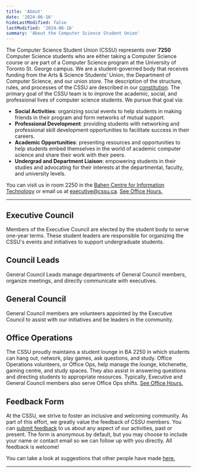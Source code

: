 ```yaml
---
title: 'About'
date: '2024-06-16'
hideLastModified: false
lastModified: '2024-06-16'
summary: 'About the Computer Science Student Union'
---
```


The Computer Science Student Union (CSSU) represents over **7250** Computer Science students who are either taking a Computer Science course or are part of a Computer Science program at the University of Toronto St. George campus. We are a student-governed body that receives funding from the Arts & Science Students’ Union, the Department of Computer Science, and our union store. The description of the structure, rules, and processes of the CSSU are described in our [constitution](/constitution.pdf). The primary goal of the CSSU team is to improve the academic, social, and professional lives of computer science students. We pursue that goal via:

-   **Social Activities**: organizing social events to help students in making friends in their program and form networks of mutual support.
-   **Professional Development**: providing students with networking and professional skill development opportunities to facilitate success in their careers.
-   **Academic Opportunities**: presenting resources and opportunities to help students embed themselves in the world of academic computer science and share their work with their peers.
-   **Undergrad and Department Liaison**: empowering students in their studies and advocating for their interests at the departmental, faculty, and university levels.

You can visit us in room 2250 in the [Bahen Centre for Information Technology](https://goo.gl/maps/16JTD3pr2KKMkCTE7) or email us at [executive@cssu.ca](mailto:executive@cssu.ca). [See Office Hours.](/ba2250)

---

## Executive Council

Members of the Executive Council are elected by the student body to serve one-year terms. These student leaders are responsible for organizing the CSSU's events and initiatives to support undergraduate students.

<CouncilSectionContainer excludedDepartments="marketing,web,firstyear">
    <ProfileContainer>
        <ProfileCard
            fullName="Cynthia Sa"
            position="President"
            github=""
            linkedin="https://www.linkedin.com/in/cynthia-sa-5776b0192/"
            imageUrl="/people/CynthiaSa.jpg"
            year={4}
            department=""
        />
        <ProfileCard
            fullName="Pratibha Thakur"
            position="Vice President"
            github="https://github.com/praticodes"
            linkedin="https://www.linkedin.com/in/thakur-pratibha"
            imageUrl="/people/PratibhaThakur.png"
            year={3}
            department=""
        />
    </ProfileContainer>
    <ProfileContainer>
        <ProfileCard
            fullName="Aviraj Newatia"
            position="Dir. Academic Events"
            github="https://github.com/projectavi"
            linkedin="https://www.linkedin.com/in/avinewatia/"
            imageUrl="/people/AvirajNewatia.jpeg"
            year={4}
            department="academic"
        />
        <ProfileCard
            fullName="Zachary Muir"
            position="Dir. Internal Relations"
            github=""
            linkedin="https://www.linkedin.com/in/zachmuir/"
            imageUrl="/people/ZacharyMuir.jpg"
            year={2}
            department="internal"
        />
        <ProfileCard
            fullName="Yanzhen Chen"
            position="Dir. External Relations"
            github="https://github.com/YheChen"
            linkedin="https://www.linkedin.com/in/yanzhenchen/"
            imageUrl="/people/YanzhenChen.jpg"
            year={2}
            department="external"
        />
        <ProfileCard
            fullName="Jason Barahan"
            position="Treasurer"
            linkedin="https://www.linkedin.com/in/JasonBarahan"
            github="https://github.com/JasonBarahan"
            imageUrl="/people/JasonBarahan.jpg"
            year={3}
            department="finance"
        />
        <ProfileCard
            fullName="Ryan Ning"
            position="Dir. Social Events"
            linkedin="https://www.linkedin.com/in/ryan-ning/"
            github="https://github.com/not-ryan-ning"
            imageUrl="/people/RyanNing.jpg"
            year={3}
            department="social"
        />
    </ProfileContainer>
</CouncilSectionContainer>

## Council Leads

General Council Leads manage departments of General Council members, organize meetings, and directly communicate with executives.

<CouncilSectionContainer excludedDepartments="academic,social,external,firstyear">
    <ProfileContainer>
        <ProfileCard
            fullName="Gabriel Thompson"
            position="Web Engineering Lead"
            linkedin="https://www.linkedin.com/in/sonofthomp/"
            github="https://github.com/sonofthomp"
            imageUrl="/people/GabrielThompson.png"
            year={2}
            department="web"
        />
        <ProfileCard
            fullName="Baris Bayazit"
            position="Web Engineering Lead"
            linkedin="https://www.linkedin.com/in/baris-bayazit/"
            github="https://github.com/bbayazit16"
            imageUrl=""
            year={2}
            department="web"
        />
        <ProfileCard
            fullName="Eren Aydin"
            position="Web Engineering Lead"
            linkedin=""
            github="https://github.com/FakeDeepLearner"
            imageUrl=""
            year={4}
            department="web"
        />
    </ProfileContainer>
    <ProfileContainer>
        <ProfileCard
            fullName="Ashley Bi"
            position="Marketing & Internal Lead"
            linkedin="https://www.linkedin.com/in/aashley-bi/"
            github=""
            imageUrl="/people/AshleyBi.jpg"
            year={2}
            department="marketing,internal"
        />
        <ProfileCard
            fullName="Marta de Carvalho Soares Dias"
            position="Marketing Lead"
            linkedin="https://www.linkedin.com/in/marta-de-carvalho/"
            github=""
            imageUrl="/people/MartaCarvalho.jpg"
            year={4}
            department="marketing"
        />
        <ProfileCard
            fullName="Zehao Peng"
            position="Office Operations Lead"
            linkedin="https://www.linkedin.com/in/harry-peng1205/"
            github="https://github.com/harrypenguin"
            imageUrl="/people/HarryPeng.jpg"
            year={2}
            department="internal"
        />
        <ProfileCard
            fullName="Ryan Junejo"
            position="Secretary Lead"
            linkedin="https://www.linkedin.com/in/ryanjunejo/"
            github="https://github.com/RyanJunejo"
            imageUrl="/people/RyanJunejo.png"
            year={3}
            department=""
        />
        <ProfileCard
            fullName="Daniel Livshits"
            position="Assistant Treasurer"
            linkedin="https://www.linkedin.com/in/daniel-livshits-018b77244"
            github="https://github.com/DanielLivshits"
            imageUrl="/people/DanielLivshits.jpg"
            year={3}
            department="finance"
        />
    </ProfileContainer>
</CouncilSectionContainer>

## General Council

General Council members are volunteers appointed by the Executive Council to assist with our initiatives and be leaders in the community.

<CouncilSectionContainer excludedDepartments="internal,finance">
    <ProfileContainer>
        <ProfileCard
            fullName="Avery Ng"
            position="Associate, Academic Committee"
            linkedin="https://www.linkedin.com/in/averyng128/"
            github=""
            imageUrl=""
            year={2}
            department="academic"
        />
        <ProfileCard
            fullName="Vishnu Nittoor"
            position="Associate, Academic Committee"
            linkedin=""
            github=""
            imageUrl="/people/VishnuNittoor.jpg"
            year={0}
            department="academic"
        />
        <ProfileCard
            fullName="Adam Petrovic"
            position="Associate, Academic Committee"
            linkedin=""
            github=""
            imageUrl=""
            year={2}
            department="academic"
        />
        <ProfileCard
            fullName="Lily Phan"
            position="Associate, Academic Committee"
            linkedin="https://www.linkedin.com/in/lilyphan48/"
            github="https://github.com/pH-li"
            imageUrl="/people/LilyPhan.jpg"
            year={2}
            department="academic"
        />
        <ProfileCard
            fullName="Andrew Kwok"
            position="Associate, Academic Committee"
            linkedin="https://www.linkedin.com/in/andrew-kwok-33a6b7184/"
            github="https://github.com/Andrew-Kwok"
            imageUrl=""
            year={3}
            department="academic"
        />
        <ProfileCard
            fullName="Alan Su"
            position="Associate, Academic Committee"
            linkedin=""
            github=""
            imageUrl=""
            year={2}
            department="academic"
        />
    </ProfileContainer>
    <ProfileContainer>
        <ProfileCard
            fullName="Alisa Iskakova"
            position="Social Events Associate"
            linkedin="https://www.linkedin.com/in/alisa-iskakova-b278022b7/"
            github="https://github.com/alisa-isk"
            imageUrl="/people/AlisaIskakova.jpg"
            year={2}
            department="social"
        />
        <ProfileCard
            fullName="Pirooz Barkoosaraei"
            position="Social Events Associate"
            linkedin="https://www.linkedin.com/in/piroozb/"
            github="https://github.com/piroozb"
            imageUrl="/people/PiroozBarkoosaraei.jpg"
            year={5}
            department="social"
        />
        <ProfileCard
            fullName="Jaiz Jeeson"
            position="Social Events Associate"
            linkedin="https://www.linkedin.com/in/jaiz-jeeson-8b388b1b2/"
            github="https://github.com/Jaiz183"
            imageUrl="/people/JaizJeeson.png"
            year={3}
            department="social"
        />
        <ProfileCard
            fullName="Angeline How"
            position="Social Committee Associate, First Year Representative"
            linkedin=""
            github=""
            imageUrl="/people/AngelineHow.jpg"
            year={1}
            department="social,firstyear"
        />
    </ProfileContainer>
    <ProfileContainer>
        <ProfileCard
            fullName="Andrew Kim"
            position="External Relations Associate"
            linkedin="https://www.linkedin.com/in/andrew-kh-kim"
            github="https://github.com/akhkim"
            imageUrl=""
            year={2}
            department="external"
        />
        <ProfileCard
            fullName="Aaliyah Pirani"
            position="External Relations Associate"
            linkedin="https://www.linkedin.com/in/aaliyah-pirani-b1887b280"
            github=""
            imageUrl="/people/AaliyahPirani.jpg"
            year={1}
            department="external"
        />
        <ProfileCard
            fullName="Dhairya Thakkar"
            position="External Relations Associate"
            linkedin="https://www.linkedin.com/in/dhairya-t/"
            github="https://github.com/dhairya-t"
            imageUrl="/people/DhairyaThakkar.jpg"
            year={2}
            department="external"
        />
        <ProfileCard
            fullName="Alina Vo"
            position="External Relations Associate"
            linkedin=""
            github=""
            imageUrl="/people/AlinaVo.jpg"
            year={2}
            department="external"
        />
    </ProfileContainer>
    <ProfileContainer>
        <ProfileCard
            fullName="Kerri Wei"
            position="Marketing Associate"
            linkedin="https://www.linkedin.com/in/kerriwei/"
            github=""
            imageUrl="/people/KerriWei.jpg"
            year={2}
            department="marketing"
        />
        <ProfileCard
            fullName="Mohit Bendale"
            position="Marketing Associate"
            linkedin="https://www.linkedin.com/in/mohit-bendale-a366b01a6"
            github="https://github.com/Mohit1298"
            imageUrl="/people/MohitBendale.jpg"
            year={2}
            department="marketing"
        />
        <ProfileCard
            fullName="Zain Mahmoud"
            position="Marketing & First-Year Representative"
            linkedin="https://www.linkedin.com/in/zainelden-mahmoud-214623326/"
            github="https://github.com/Zain-Mahmoud"
            imageUrl="/people/ZainElsayed.jpg"
            year={1}
            department="firstyear,marketing"
        />
    </ProfileContainer>
    <ProfileContainer>
        <ProfileCard
            fullName="Cindy Tao"
            position="Web Engineering Associate"
            linkedin="https://www.linkedin.com/in/cindytao-xy"
            github="https://github.com/xinyue296"
            imageUrl="/people/CindyTao.jpg"
            year={2}
            department="web"
        />
        <ProfileCard
            fullName="Ray Chen"
            position="Web Engineering Associate"
            linkedin="https://www.linkedin.com/in/ray-chen-0a8654271/"
            github="https://github.com/xinyue296"
            imageUrl="/people/RayChen.jpg"
            year={2}
            department="web"
        />
        <ProfileCard
            fullName="Jaden Park"
            position="Web Engineering Associate"
            linkedin="https://www.linkedin.com/in/jaehyeongpark/"
            github="https://github.com/JaehyeongPark06"
            imageUrl=""
            year={1}
            department="web"
        />
        <ProfileCard
            fullName="Aditya Menon"
            position="Web Engineering Associate"
            linkedin=""
            github=""
            imageUrl=""
            year={0}
            department="web"
        />
        <ProfileCard
            fullName="Eric Lee"
            position="Web Engineering Associate"
            linkedin=""
            github=""
            imageUrl=""
            year={0}
            department="web"
        />
        <ProfileCard
            fullName="Girik Setya"
            position="Web Engineering Associate"
            linkedin=""
            github=""
            imageUrl=""
            year={2}
            department="web"
        />
        <ProfileCard
            fullName="Michelle Huang"
            position="Web Engineering Associate"
            linkedin=""
            github=""
            imageUrl=""
            year={2}
            department="web"
        />
        <ProfileCard
            fullName="Nick Chen"
            position="Web Engineering Associate"
            linkedin=""
            github=""
            imageUrl=""
            year={3}
            department="web"
        />
        <ProfileCard
            fullName="Oscar Heath"
            position="Web Engineering Associate"
            linkedin=""
            github=""
            imageUrl=""
            year={2}
            department="web"
        />
        <ProfileCard
            fullName="York Hay Ng"
            position="Web Engineering Associate"
            linkedin=""
            github=""
            imageUrl=""
            year={3}
            department="web"
        />
        <ProfileCard
            fullName="Jace Mu"
            position="Web Engineering Associate"
            linkedin=""
            github=""
            imageUrl=""
            year={1}
            department="web"
        />
    </ProfileContainer>
</CouncilSectionContainer>

## Office Operations

The CSSU proudly maintains a student lounge in BA 2250 in which students can hang out, network, play games, ask questions, and study. Office Operations volunteers, or Office Ops, help manage the lounge, kitchenette, gaming centre, and study spaces. They also assist in answering questions and directing students to appropriate resources. Typically, Executive and General Council members also serve Office Ops shifts. [See Office Hours.](/ba2250)

## Feedback Form

At the CSSU, we strive to foster an inclusive and welcoming community. As part of this effort, we greatly value the feedback of CSSU members. You can [submit feedback](https://forms.gle/bb4JXfWYkqW7Ewhh8) to us about any aspect of our activities, past or present. The form is anonymous by default, but you may choose to include your name or contact email so we can follow up with you directly. All feedback is welcome!

You can take a look at suggestions that other people have made [here.](https://github.com/cssu/suggestions/issues)

---
